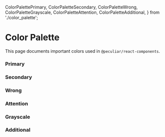   ColorPalettePrimary,
  ColorPaletteSecondary,
  ColorPaletteWrong,
  ColorPaletteGrayscale,
  ColorPaletteAttention,
  ColorPaletteAdditional,
} from './color_palette';

<Meta
  title="Documentation/Color Palette"
  id="documentation-color-palette"
/>

# Color Palette

This page documents important colors used in `@peculiar/react-components`.

### Primary

<ColorPalettePrimary />

### Secondary

<ColorPaletteSecondary />

### Wrong

<ColorPaletteWrong />

### Attention

<ColorPaletteAttention />

### Grayscale

<ColorPaletteGrayscale />

### Additional

<ColorPaletteAdditional />
